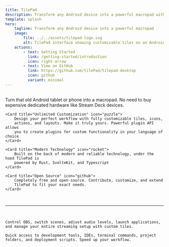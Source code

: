 ```yaml
---
title: TilePad
description: Transform any Android device into a powerful macropad with TilePad - the open-source Stream Deck alternative
template: splash
hero:
    tagline: Transform any Android device into a powerful macropad
    image:
        file: ../../assets/tilepad-logo.svg
        alt: TilePad interface showing customizable tiles on an Android tablet
    actions:
        - text: Getting Started
          link: /getting-started/introduction
          icon: right-arrow
        - text: View on GitHub
          link: https://github.com/tilePad/tilepad-desktop
          icon: github
          variant: minimal
---
```



<br />

<CardGrid >
    <Card title="Repurpose Existing Devices" icon="laptop">
        Turn that old Android tablet or phone into a macropad. No
        need to buy expensive dedicated hardware like Stream Deck devices.
    </Card>

    <Card title="Unlimited Customization" icon="puzzle">
        Design your perfect workflow with fully customizable tiles, icons,
        actions, and layouts. Make it truly yours. Powerful plugin API allows
        you to create plugins for custom functionality in your language of choice
    </Card>

    <Card title="Modern Technology" icon="rocket">
        Built on the back of modern and reliable technology, under the hood TilePad is
        powered by Rust, SvelteKit, and Typescript
    </Card>

    <Card title="Open Source" icon="github">
        Completely free and open-source. Contribute, customize, and extend
        TilePad to fit your exact needs.
    </Card>

</CardGrid>

<br />

---

<br />

<CardGrid >

  <Card title="Content Creators" icon="twitch">

    Control OBS, switch scenes, adjust audio levels, launch applications, and manage your entire streaming setup with custom tiles.

  </Card>

  <Card title="Developers" icon="vscode">

    Quick access to development tools, IDEs, terminal commands, project folders, and deployment scripts. Speed up your workflow.

  </Card>

</CardGrid>
